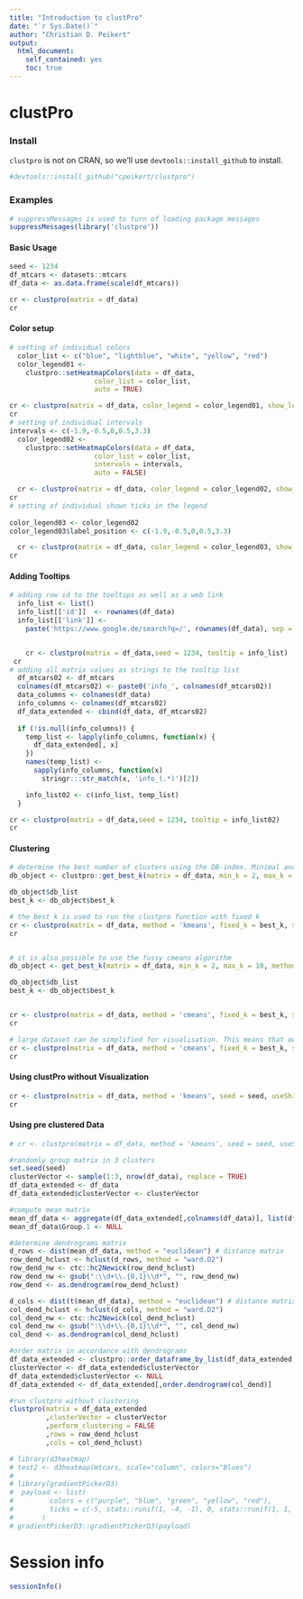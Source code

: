 ```yaml
---
title: "Introduction to clustPro"
date: "`r Sys.Date()`"
author: "Christian D. Peikert"
output:
  html_document:
    self_contained: yes
    toc: true    
---
```

<!--
  %\VignetteEngine{knitr::rmarkdown}
  %\VignetteIndexEntry{Introduction to clustPro}
-->

clustPro
=========

### Install

`clustpro` is not on CRAN, so we'll use `devtools::install_github` to install.

```r
#devtools::install_github("cpeikert/clustpro")
```


### Examples
```r
# suppressMessages is used to turn of loading package messages
suppressMessages(library('clustpro'))
```

#### Basic Usage
```r
seed <- 1234
df_mtcars <- datasets::mtcars
df_data <- as.data.frame(scale(df_mtcars))

cr <- clustpro(matrix = df_data)
cr
```

#### Color setup
```r

# setting of individual colors
  color_list <- c("blue", "lightblue", "white", "yellow", "red")
  color_legend01 <-
    clustpro::setHeatmapColors(data = df_data,
                     color_list = color_list,
                     auto = TRUE)

cr <- clustpro(matrix = df_data, color_legend = color_legend01, show_legend = TRUE ,seed = 1234)  
cr 
# setting of individual intervals
intervals <- c(-1.9,-0.5,0,0.5,3.3)
  color_legend02 <-
    clustpro::setHeatmapColors(data = df_data,
                     color_list = color_list,
                     intervals = intervals,
                     auto = FALSE)

  cr <- clustpro(matrix = df_data, color_legend = color_legend02, show_legend = TRUE ,seed = 1234)  
cr
# setting of individual shown ticks in the legend
  
color_legend03 <- color_legend02
color_legend03$label_position <- c(-1.9,-0.5,0,0.5,3.3)

  cr <- clustpro(matrix = df_data, color_legend = color_legend03, show_legend = TRUE ,seed = 1234)  
cr
```

#### Adding Tooltips
```r
# adding row id to the tooltips as well as a web link 
  info_list <- list()
  info_list[['id']]  <- rownames(df_data)
  info_list[['link']] <-
    paste('https://www.google.de/search?q=/', rownames(df_data), sep = '')


    cr <- clustpro(matrix = df_data,seed = 1234, tooltip = info_list)  
 cr 
# adding all matrix values as strings to the tooltip list     
  df_mtcars02 <- df_mtcars
  colnames(df_mtcars02) <- paste0('info_', colnames(df_mtcars02))
  data_columns <- colnames(df_data)
  info_columns <- colnames(df_mtcars02)
  df_data_extended <- cbind(df_data, df_mtcars02)
  
  if (!is.null(info_columns)) {
    temp_list <- lapply(info_columns, function(x) {
      df_data_extended[, x]
    })
    names(temp_list) <-
      sapply(info_columns, function(x)
        stringr:::str_match(x, 'info_(.*)')[2])

    info_list02 <- c(info_list, temp_list)
  }

cr <- clustpro(matrix = df_data,seed = 1234, tooltip = info_list02)  
cr
```

#### Clustering
```r
# determine the best number of clusters using the DB-index. Minimal and maximal cluster size defining the rank of options.
db_object <- clustpro::get_best_k(matrix = df_data, min_k = 2, max_k = 10, method = 'kmeans', seed = seed, cores = 4)

db_object$db_list
best_k <- db_object$best_k

# the best k is used to run the clustpro function with fixed k
cr <- clustpro(matrix = df_data, method = 'kmeans', fixed_k = best_k, seed = seed)
cr


# it is also possible to use the fussy cmeans algorithm
db_object <- get_best_k(matrix = df_data, min_k = 2, max_k = 10, method = 'cmeans', seed = seed, cores = 4)

db_object$db_list
best_k <- db_object$best_k


cr <- clustpro(matrix = df_data, method = 'cmeans', fixed_k = best_k, seed = seed)
cr

# large dataset can be simplified for visualisation. This means that own the mean value of a cluster is show in a single row. The tooltip included the number of grouped proteins. In the json file all protein of a group a stored.
cr <- clustpro(matrix = df_data, method = 'cmeans', fixed_k = best_k, simplify_clustering = TRUE, seed = seed)
cr
```

#### Using clustPro without Visualization
```r

cr <- clustpro(matrix = df_data, method = 'kmeans', seed = seed, useShiny = FALSE)
cr


```

#### Using pre clustered Data
```r

# cr <- clustpro(matrix = df_data, method = 'kmeans', seed = seed, useShiny = FALSE)

#randomly group matrix in 3 clusters
set.seed(seed)
clusterVector <- sample(1:3, nrow(df_data), replace = TRUE)
df_data_extended <- df_data
df_data_extended$clusterVector <- clusterVector

#compute mean matrix
mean_df_data <- aggregate(df_data_extended[,colnames(df_data)], list(df_data_extended$clusterVector), mean)
mean_df_data$Group.1 <- NULL

#determine dendrograms matrix
d_rows <- dist(mean_df_data, method = "euclidean") # distance matrix
row_dend_hclust <- hclust(d_rows, method = "ward.D2")
row_dend_nw <- ctc::hc2Newick(row_dend_hclust)
row_dend_nw <- gsub(":\\d+\\.{0,1}\\d*", "", row_dend_nw)
row_dend <- as.dendrogram(row_dend_hclust)

d_cols <- dist(t(mean_df_data), method = "euclidean") # distance matrix
col_dend_hclust <- hclust(d_cols, method = "ward.D2")
col_dend_nw <- ctc::hc2Newick(col_dend_hclust)
col_dend_nw <- gsub(":\\d+\\.{0,1}\\d*", "", col_dend_nw)
col_dend <- as.dendrogram(col_dend_hclust)

#order matrix in accordance with dendrograms
df_data_extended <- clustpro::order_dataframe_by_list(df_data_extended,order.dendrogram(row_dend),'clusterVector')
clusterVector <- df_data_extended$clusterVector
df_data_extended$clusterVector <- NULL
df_data_extended <- df_data_extended[,order.dendrogram(col_dend)]

#run clustpro without clustering
clustpro(matrix = df_data_extended
         ,clusterVector = clusterVector
         ,perform_clustering = FALSE
         ,rows = row_dend_hclust
         ,cols = col_dend_hclust)

```

```r

# library(d3heatmap)
# test2 <- d3heatmap(mtcars, scale="column", colors="Blues")
# 
# library(gradientPickerD3)
#  payload <- list(
#         colors = c("purple", "blue", "green", "yellow", "red"),
#         ticks = c(-5, stats::runif(1, -4, -1), 0, stats::runif(1, 1, 4), 5)
#       )
# gradientPickerD3::gradientPickerD3(payload)
```

Session info
=============

```r
sessionInfo()
```

